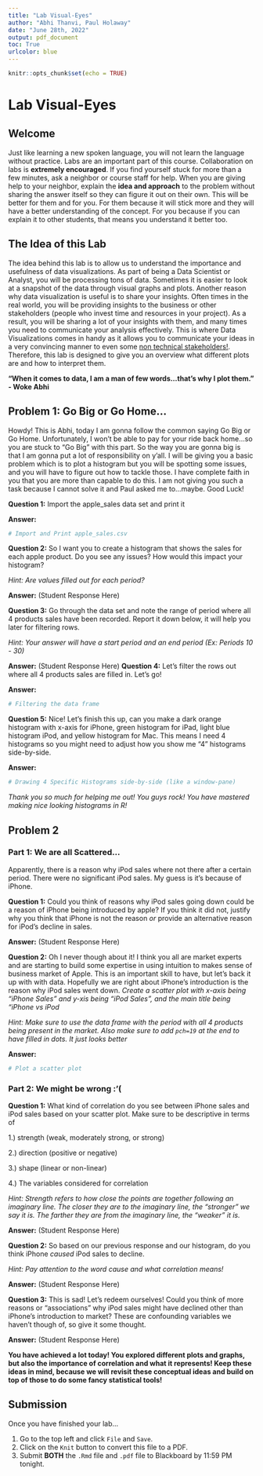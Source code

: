 ```yaml
---
title: "Lab Visual-Eyes"
author: "Abhi Thanvi, Paul Holaway"
date: "June 28th, 2022"
output: pdf_document
toc: True
urlcolor: blue
---
```


```r
knitr::opts_chunk$set(echo = TRUE)
```
\newpage

# Lab Visual-Eyes

## Welcome

Just like learning a new spoken language, you will not learn the language without practice. Labs are an important part of this course. Collaboration on labs is **extremely encouraged**. If you find yourself stuck for more than a few minutes, ask a neighbor or course staff for help. When you are giving help to your neighbor, explain the **idea and approach** to the problem without sharing the answer itself so they can figure it out on their own. This will be better for them and for you. For them because it will stick more and they will have a better understanding of the concept. For you because if you can explain it to other students, that means you understand it better too.

## The Idea of this Lab

The idea behind this lab is to allow us to understand the importance and usefulness of data visualizations. As part of being a Data Scientist or Analyst, you will be processing tons of data. Sometimes it is easier to look at a snapshot of the data through visual graphs and plots. Another reason why data visualization is useful is to share your insights. Often times in the real world, you will be providing insights to the business or other stakeholders (people who invest time and resources in your project). As a result, you will be sharing a lot of your insights with them, and many times you need to communicate your analysis effectively. This is where Data Visualizations comes in handy as it allows you to communicate your ideas in a very convincing manner to even some [non technical stakeholders!](https://www.youtube.com/watch?v=lC5lsemxaJo). Therefore, this lab is designed to give you an overview what different plots are and how to interpret them. 

  **"When it comes to data, I am a man of few words...that's why I plot them." - Woke Abhi**

## Problem 1: Go Big or Go Home...

Howdy! This is Abhi, today I am gonna follow the common saying Go Big or Go Home. Unfortunately, I won't be able to pay for your ride back home...so you are stuck to "Go Big" with this part. So the way you are gonna big is that I am gonna put a lot of responsibility on y'all. I will be giving you a basic problem which is to plot a histogram but you will be spotting some issues, and you will have to figure out how to tackle those. I have complete faith in you that you are more than capable to do this. I am not giving you such a task because I cannot solve it and Paul asked me to...maybe. Good Luck!

**Question 1:** Import the apple_sales data set and print it

**Answer:** 
```r
# Import and Print apple_sales.csv

```


**Question 2:** So I want you to create a histogram that shows the sales for each apple product. Do you see any issues? How would this impact your histogram?

*Hint: Are values filled out for each period?*

**Answer:** (Student Response Here) 

**Question 3:** Go through the data set and note the range of period where all 4 products sales have been recorded. Report it down below, it will help you later for filtering rows.

*Hint: Your answer will have a start period and an end period (Ex: Periods 10 - 30)* 

**Answer:** (Student Response Here) 
\newpage
**Question 4:** Let's filter the rows out where all 4 products sales are filled in. Let's go!

**Answer:** 
```r
# Filtering the data frame
```
\newpage
**Question 5:** Nice! Let's finish this up, can you make a dark orange histogram with x-axis for iPhone, green histogram for iPad, light blue histogram iPod, and yellow histogram for Mac. This means I need 4 histograms so you might need to adjust how you show me "4" histograms side-by-side.

**Answer:**
```r
# Drawing 4 Specific Histograms side-by-side (like a window-pane)
```
*Thank you so much for helping me out! You guys rock! You have mastered making nice looking histograms in R!*

\newpage

## Problem 2

### Part 1: We are all Scattered...

Apparently, there is a reason why iPod sales where not there after a certain period. There were no significant iPod sales. My guess is it's because of iPhone. 

**Question 1:** Could you think of reasons why iPod sales going down could be a reason of iPhone being introduced by apple? If you think it did not, justify why you think that iPhone is not the reason *or* provide an alternative reason for iPod's decline in sales. 

**Answer:** (Student Response Here) 

**Question 2:** Oh I never though about it! I think you all are market experts and are starting to build some expertise in using intuition to makes sense of business market of Apple. This is an important skill to have, but let's back it up with with data. Hopefully we are right about iPhone's introduction is the reason why iPod sales went down. 
*Create a scatter plot with x-axis being "iPhone Sales" and y-xis being "iPod Sales", and the main title being "iPhone vs iPod* 

*Hint: Make sure to use the data frame with the period with all 4 products being present in the market. Also make sure to add `pch=19` at the end to have filled in dots. It just looks better*

**Answer:** 
```r
# Plot a scatter plot
```


### Part 2: We might be wrong :'(

**Question 1:** What kind of correlation do you see between iPhone sales and iPod sales based on your scatter plot. Make sure to be descriptive in terms of 

1.) strength (weak, moderately strong, or strong)

2.) direction (positive or negative)

3.) shape (linear or non-linear)

4.) The variables considered for correlation

*Hint: Strength refers to how close the points are together following an imaginary line. The closer they are to the imaginary line, the "stronger" we say it is. The farther they are from the imaginary line, the "weaker" it is.*

**Answer:** (Student Response Here)

**Question 2:** So based on our previous response and our histogram, do you think iPhone *caused* iPod sales to decline. 

*Hint: Pay attention to the word cause and what correlation means!*

**Answer:** (Student Response Here) 

**Question 3:** This is sad! Let's redeem ourselves! Could you think of more reasons or "associations" why iPod sales might have declined other than iPhone's introduction to market? These are confounding variables we haven't though of, so give it some thought. 

**Answer:** (Student Response Here)

**You have achieved a lot today! You explored different plots and graphs, but also the importance of correlation and what it represents! Keep these ideas in mind, because we will revisit these conceptual ideas and build on top of those to do some fancy statistical tools!**

## Submission
Once you have finished your lab...

1. Go to the top left and click `File` and `Save`.
2. Click on the `Knit` button to convert this file to a PDF.
3. Submit **BOTH** the `.Rmd` file and `.pdf` file to Blackboard by 11:59 PM tonight.